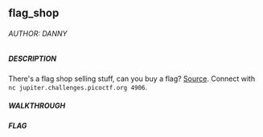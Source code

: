 ## flag_shop

###### AUTHOR: DANNY
##### DESCRIPTION
There's a flag shop selling stuff, can you buy a flag? [Source](https://jupiter.challenges.picoctf.org/static/64e724ad327f83ad833d9c6baa072b1f/store.c). Connect with `nc jupiter.challenges.picoctf.org 4906`.

##### WALKTHROUGH
##### FLAG